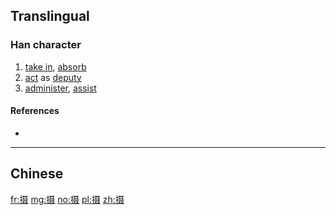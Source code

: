 {{also|攝}}

==Translingual==
{{Han simplified forms|攝|摂|摄}}

===Han character===
{{Han char|rn=64|rad=手|as=10|sn=13|four=|canj=QSJE,XQSJE|ids=⿰扌聂}}

# [[take in]], [[absorb]]
# [[act]] as [[deputy]]
# [[administer]], [[assist]]

====References====
* {{Han ref|kx=0449.081|hdz=31929.010|uh=6444|ud=25668}}

----

==Chinese==
{{zh-see|攝}}

[[fr:摄]]
[[mg:摄]]
[[no:摄]]
[[pl:摄]]
[[zh:摄]]